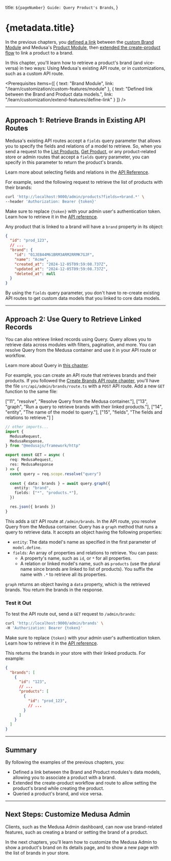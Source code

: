 
  title: `${pageNumber} Guide: Query Product's Brands`,
}

# {metadata.title}

In the previous chapters, you [defined a link](../define-link/page.mdx) between the [custom Brand Module](../../custom-features/module/page.mdx) and Medusa's [Product Module](!resources!/commerce-modules/product), then [extended the create-product flow](../extend-create-product/page.mdx) to link a product to a brand.

In this chapter, you'll learn how to retrieve a product's brand (and vice-versa) in two ways: Using Medusa's existing API route, or in customizations, such as a custom API route.

<Prerequisites
  items={[
    {
      text: "Brand Module",
      link: "/learn/customization/custom-features/module"
    },
    {
      text: "Defined link between the Brand and Product data models.",
      link: "/learn/customization/extend-features/define-link"
    }
  ]}
/>

---

## Approach 1: Retrieve Brands in Existing API Routes

Medusa's existing API routes accept a `fields` query parameter that allows you to specify the fields and relations of a model to retrieve. So, when you send a request to the [List Products](!api!/admin#products_getproducts), [Get Product](!api!/admin#products_getproductsid), or any product-related store or admin routes that accept a `fields` query parameter, you can specify in this parameter to return the product's brands.

<Note>

Learn more about selecting fields and relations in the [API Reference](!api!/admin#select-fields-and-relations).

</Note>

For example, send the following request to retrieve the list of products with their brands:

```bash
curl 'http://localhost:9000/admin/products?fields=+brand.*' \
--header 'Authorization: Bearer {token}'
```

<Note title="Tip">

Make sure to replace `{token}` with your admin user's authentication token. Learn how to retrieve it in the [API reference](!api!/store#authentication).

</Note>

Any product that is linked to a brand will have a `brand` property in its object:

```json title="Example Product Object"
{
  "id": "prod_123",
  // ...
  "brand": {
    "id": "01JEB44M61BRM3ARM2RRMK7GJF",
    "name": "Acme",
    "created_at": "2024-12-05T09:59:08.737Z",
    "updated_at": "2024-12-05T09:59:08.737Z",
    "deleted_at": null
  }
}
```

By using the `fields` query parameter, you don't have to re-create existing API routes to get custom data models that you linked to core data models.

---

## Approach 2: Use Query to Retrieve Linked Records

You can also retrieve linked records using Query. Query allows you to retrieve data across modules with filters, pagination, and more. You can resolve Query from the Medusa container and use it in your API route or workflow.

<Note>

Learn more about Query in [this chapter](../../../fundamentals/module-links/query/page.mdx).

</Note>

For example, you can create an API route that retrieves brands and their products. If you followed the [Create Brands API route chapter](../../custom-features/api-route/page.mdx), you'll have the file `src/api/admin/brands/route.ts` with a `POST` API route. Add a new `GET` function to the same file:

  ["11", "resolve", "Resolve Query from the Medusa container."],
  ["13", "graph", "Run a query to retrieve brands with their linked products."],
  ["14", "entity", "The name of the model to query."],
  ["15", "fields", "The fields and relations to retrieve."]
]

```ts title="src/api/admin/brands/route.ts" highlights={highlights}
// other imports...
import {
  MedusaRequest,
  MedusaResponse,
} from "@medusajs/framework/http"

export const GET = async (
  req: MedusaRequest,
  res: MedusaResponse
) => {
  const query = req.scope.resolve("query")
  
  const { data: brands } = await query.graph({
    entity: "brand",
    fields: ["*", "products.*"],
  })

  res.json({ brands })
}
```

This adds a `GET` API route at `/admin/brands`. In the API route, you resolve Query from the Medusa container. Query has a `graph` method that runs a query to retrieve data. It accepts an object having the following properties:

- `entity`: The data model's name as specified in the first parameter of `model.define`.
- `fields`: An array of properties and relations to retrieve. You can pass:
    - A property's name, such as `id`, or `*` for all properties.
    - A relation or linked model's name, such as `products` (use the plural name since brands are linked to list of products). You suffix the name with `.*` to retrieve all its properties.

`graph` returns an object having a `data` property, which is the retrieved brands. You return the brands in the response.

### Test it Out

To test the API route out, send a `GET` request to `/admin/brands`:

```bash
curl 'http://localhost:9000/admin/brands' \
-H 'Authorization: Bearer {token}'
```

<Note title="Tip">

Make sure to replace `{token}` with your admin user's authentication token. Learn how to retrieve it in the [API reference](!api!/store#authentication).

</Note>

This returns the brands in your store with their linked products. For example:

```json title="Example Response"
{
  "brands": [
    {
      "id": "123",
      // ...
      "products": [
        {
          "id": "prod_123",
          // ...
        }
      ]
    }
  ]
}
```

---

## Summary

By following the examples of the previous chapters, you:

- Defined a link between the Brand and Product modules's data models, allowing you to associate a product with a brand.
- Extended the create-product workflow and route to allow setting the product's brand while creating the product.
- Queried a product's brand, and vice versa.

---

## Next Steps: Customize Medusa Admin

Clients, such as the Medusa Admin dashboard, can now use brand-related features, such as creating a brand or setting the brand of a product.

In the next chapters, you'll learn how to customize the Medusa Admin to show a product's brand on its details page, and to show a new page with the list of brands in your store.
